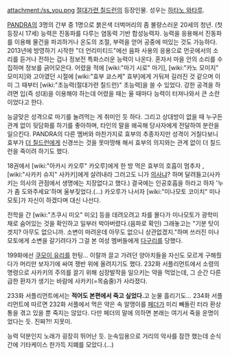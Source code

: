 attachment:/ss_you.png
[[절대가련 칠드런]]의 등장인물. 성우는 [[하타노 와타루]].

[[PANDRA]]의 3명의 간부 중 1명으로 붉은색 더벅머리의 좀 불량스러운 20세의 청년. (첫 등장시 17세) 능력은 진동파를 다루는 염동력 기반 합성능력자. 능력을 응용해서 진동파를 이용해 물건을 파괴하거나 온도의 조절, 부력을 얻어 공중에 떠있는 것도 가능하다. 2013년에 방영하기 시작한 "더 언리미티드"에선 음파 사용의 응용으로 먼곳에서의 소리를 듣거나 전하는 겁나 정보전 특화스러운 능력이 나온다. 혼자서 마을 안의 소리를 수집하며 정보를 긁어모은다. 어렸을 적에 [wiki:"마기 시로" 마기], [wiki:"카노 모미지" 모미지]와 고아였던 시절에 [wiki:"효부 쿄스케" 효부]에게 거둬져 길러진 것 같으며 이미 그 때부터 [wiki:"초능력(절대가련 칠드런)" 초능력]을 쓸 수 있었다. 강한 공격을 하려면 입(즉 성대)을 이용해야 하는데 어렸을 때는 울 때마다 능력이 터져나와서 큰 소란이었다고 한다.

능글맞은 성격으로 마기를 놀려먹는 게 취미인 듯 하다. 그리고 상대방이 없을 때 누구든 관계 없이 뒷담화를 하기를 좋아하며, 타인의 말을 왜곡해 당사자에게 전달하여 분란을 일으킨다. PANDRA의 다른 멤버와 마찬가지로 효부의 추종자지만 성격이 거칠다보니 효부가 [[더 칠드런]]에게 신경쓰는 것을 못마땅해 해서 효부의 의지와는 관계 없이 더 칠드런을 죽이려 하기도 했다.

18권에서 [wiki:"아카시 카오루" 카오루]에게 한 방 먹은 효부의 호흡이 멈추자 ,[wiki:"사카키 슈지" 사카키]에게 살려내라 그러고도 니가 [[의사]]냐? 하며 달려들고(사카키는 의사의 관점에서 생명에는 지장없다고 했다.) 결국에는 인공호흡을 하라고 하자 '누가 좀 도와주세요'하며 울부짖었다.(...) 카오루가 나서자 [wiki:"미나모토 코이치" 미나모토]가 자신이 하겠다며 대신 나선다.

전학을 간 [wiki:"츠쿠시 미오" 미오] 등을 데려오려고 차를 몰다가 미나모토가 광학미채로 숨어있는 것을 확인하고 일부러 박아버렸다.(음파로 확인) 그래놓고는 "기분 탓이겟지? 아무도 없으니까. 소변이 마려운데 아무도 없으니 상관없겠지."하며 쓰러진 미나모토에게 소변을 갈기려다가 그걸 본 여성 멤버들에게 [[다구리]]를 당했다.

199화에선 [[쿠모이 유리]]를 헌팅... 이랄까 끌고 가려던 양아치들을 자신도 모르게 구해줬다가 머리만 보자기에 싸여 쟁반 위에 올려지기도 했다. 232화 서플리먼트에서 소령의 명령으로 사카키의 주의를 끌기 위해 심장발작을 일으키는 약을 먹었는데, 그 순간 다른 급한 환자가 생기는 바람에 사카키(=목숨줄)가 사라졌다.

233화 서플리먼트에서는 '''적어도 본편에서 죽고 싶었다.'''고 눈물 흘리기도… 234화 서플리먼트에 따르면 232화 서플에서 먹은 약은 속 알맹이를 [[페더]]가 미리 빼돌린 터라 환상통을 겪고 있을 뿐 죽지는 않았다. 다만 페더의 말에 의하면 본래는 여기서 죽을 운명이었다는 듯. 진짜?!! 지못미.

능력 덕분인지 노래가 굉장히 뛰어난 듯. 눈속임용으로 거리의 악사를 잠깐 했는데 순식간에 기타케이스 한가득 지폐를 모았다.(...)
